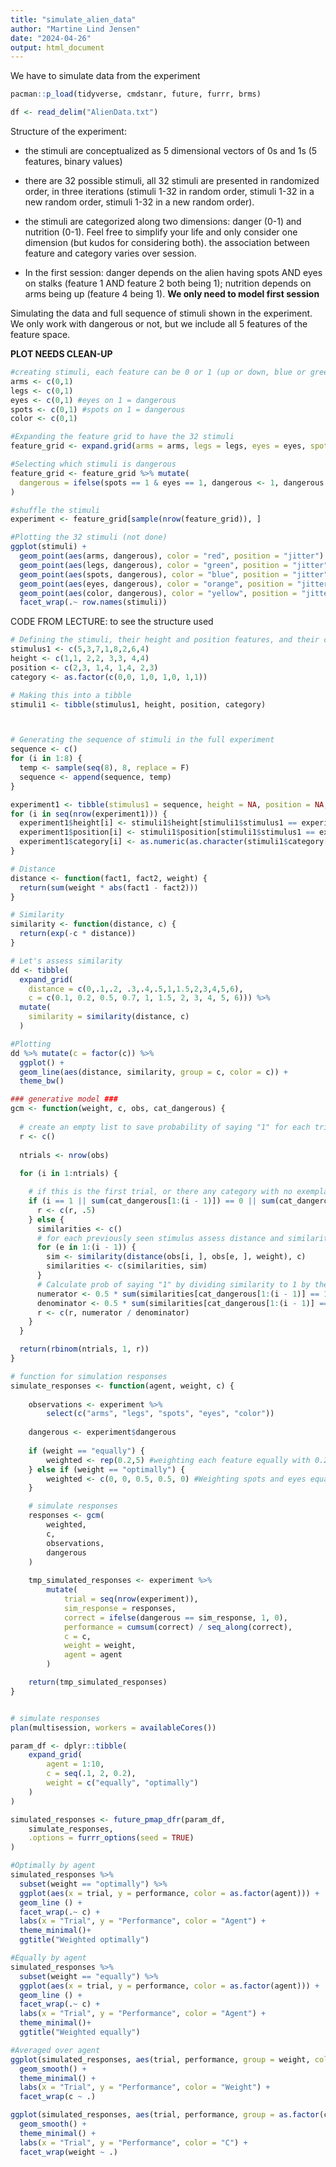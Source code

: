 ```yaml
---
title: "simulate_alien_data"
author: "Martine Lind Jensen"
date: "2024-04-26"
output: html_document
---
```

We have to simulate data from the experiment 

```r
pacman::p_load(tidyverse, cmdstanr, future, furrr, brms)
```

```r
df <- read_delim("AlienData.txt")
```

Structure of the experiment:

- the stimuli are conceptualized as 5 dimensional vectors of 0s and 1s (5 features, binary values)

- there are 32 possible stimuli, all 32 stimuli are presented in randomized order, in three iterations (stimuli 1-32 in random order, stimuli 1-32 in a new random order, stimuli 1-32 in a new random order).

- the stimuli are categorized along two dimensions: danger (0-1) and nutrition (0-1). Feel free to simplify your life and only consider one dimension (but kudos for considering both).
the association between feature and category varies over session. 

- In the first session: danger depends on the alien having spots AND eyes on stalks (feature 1 AND feature 2 both being 1); nutrition depends on arms being up (feature 4 being 1).
    **We only need to model first session**


Simulating the data and full sequence of stimuli shown in the experiment. We only work with dangerous or not, but we include all 5 features of the feature space.

**PLOT NEEDS CLEAN-UP**

```r
#creating stimuli, each feature can be 0 or 1 (up or down, blue or green, on or off)
arms <- c(0,1)
legs <- c(0,1)
eyes <- c(0,1) #eyes on 1 = dangerous
spots <- c(0,1) #spots on 1 = dangerous
color <- c(0,1)

#Expanding the feature grid to have the 32 stimuli
feature_grid <- expand.grid(arms = arms, legs = legs, eyes = eyes, spots = spots, color = color)

#Selecting which stimuli is dangerous 
feature_grid <- feature_grid %>% mutate(
  dangerous = ifelse(spots == 1 & eyes == 1, dangerous <- 1, dangerous <- 0)
)

#shuffle the stimuli 
experiment <- feature_grid[sample(nrow(feature_grid)), ]

#Plotting the 32 stimuli (not done)
ggplot(stimuli) + 
  geom_point(aes(arms, dangerous), color = "red", position = "jitter") +
  geom_point(aes(legs, dangerous), color = "green", position = "jitter") +
  geom_point(aes(spots, dangerous), color = "blue", position = "jitter") +
  geom_point(aes(eyes, dangerous), color = "orange", position = "jitter") +
  geom_point(aes(color, dangerous), color = "yellow", position = "jitter") +
  facet_wrap(.~ row.names(stimuli))

```



CODE FROM LECTURE: to see the structure used  
```r
# Defining the stimuli, their height and position features, and their category
stimulus1 <- c(5,3,7,1,8,2,6,4)
height <- c(1,1, 2,2, 3,3, 4,4)
position <- c(2,3, 1,4, 1,4, 2,3)
category <- as.factor(c(0,0, 1,0, 1,0, 1,1))

# Making this into a tibble
stimuli1 <- tibble(stimulus1, height, position, category)



# Generating the sequence of stimuli in the full experiment
sequence <- c()
for (i in 1:8) {
  temp <- sample(seq(8), 8, replace = F)
  sequence <- append(sequence, temp)
}

experiment1 <- tibble(stimulus1 = sequence, height = NA, position = NA, category = NA)
for (i in seq(nrow(experiment1))) {
  experiment1$height[i] <- stimuli1$height[stimuli1$stimulus1 == experiment1$stimulus1[i]]
  experiment1$position[i] <- stimuli1$position[stimuli1$stimulus1 == experiment1$stimulus1[i]]
  experiment1$category[i] <- as.numeric(as.character(stimuli1$category[stimuli1$stimulus1 == experiment1$stimulus1[i]]))
}
```

```r
# Distance 
distance <- function(fact1, fact2, weight) {
  return(sum(weight * abs(fact1 - fact2)))
}

# Similarity
similarity <- function(distance, c) {
  return(exp(-c * distance))
}

# Let's assess similarity
dd <- tibble(
  expand_grid(
    distance = c(0,.1,.2, .3,.4,.5,1,1.5,2,3,4,5,6), 
    c = c(0.1, 0.2, 0.5, 0.7, 1, 1.5, 2, 3, 4, 5, 6))) %>% 
  mutate(
    similarity = similarity(distance, c)
  )

#Plotting
dd %>% mutate(c = factor(c)) %>%
  ggplot() +
  geom_line(aes(distance, similarity, group = c, color = c)) + 
  theme_bw()
```

```r
### generative model ###
gcm <- function(weight, c, obs, cat_dangerous) {
  
  # create an empty list to save probability of saying "1" for each trial
  r <- c()
  
  ntrials <- nrow(obs)
  
  for (i in 1:ntrials) {

    # if this is the first trial, or there any category with no exemplars seen yet, set the choice to random
    if (i == 1 || sum(cat_dangerous[1:(i - 1)]) == 0 || sum(cat_dangerous[1:(i - 1)]) == (i - 1)) {
      r <- c(r, .5)
    } else {
      similarities <- c()
      # for each previously seen stimulus assess distance and similarity
      for (e in 1:(i - 1)) {
        sim <- similarity(distance(obs[i, ], obs[e, ], weight), c)
        similarities <- c(similarities, sim)
      }
      # Calculate prob of saying "1" by dividing similarity to 1 by the sum of similarity to 1 and to 2
      numerator <- 0.5 * sum(similarities[cat_dangerous[1:(i - 1)] == 1])
      denominator <- 0.5 * sum(similarities[cat_dangerous[1:(i - 1)] == 1]) + 0.5 * sum(similarities[cat_dangerous[1:(i - 1)] == 0])
      r <- c(r, numerator / denominator)
    }
  }

  return(rbinom(ntrials, 1, r))
}
```

```r
# function for simulation responses
simulate_responses <- function(agent, weight, c) {
    
    observations <- experiment %>%
        select(c("arms", "legs", "spots", "eyes", "color"))
    
    dangerous <- experiment$dangerous
    
    if (weight == "equally") {
        weighted <- rep(0.2,5) #weighting each feature equally with 0.2 
    } else if (weight == "optimally") {
        weighted <- c(0, 0, 0.5, 0.5, 0) #Weighting spots and eyes equally since they are the dangerous features. Given the other features a weight of 0
    } 

    # simulate responses
    responses <- gcm(
        weighted,
        c,
        observations,
        dangerous
    )
    
    tmp_simulated_responses <- experiment %>%
        mutate(
            trial = seq(nrow(experiment)),
            sim_response = responses,
            correct = ifelse(dangerous == sim_response, 1, 0),
            performance = cumsum(correct) / seq_along(correct),
            c = c,
            weight = weight,
            agent = agent
        )

    return(tmp_simulated_responses)
}


# simulate responses
plan(multisession, workers = availableCores())

param_df <- dplyr::tibble(
    expand_grid(
        agent = 1:10,
        c = seq(.1, 2, 0.2),
        weight = c("equally", "optimally")
    )
)

simulated_responses <- future_pmap_dfr(param_df,
    simulate_responses,
    .options = furrr_options(seed = TRUE)
)
```


```r

#Optimally by agent
simulated_responses %>% 
  subset(weight == "optimally") %>% 
  ggplot(aes(x = trial, y = performance, color = as.factor(agent))) +
  geom_line () +
  facet_wrap(.~ c) +
  labs(x = "Trial", y = "Performance", color = "Agent") + 
  theme_minimal()+ 
  ggtitle("Weighted optimally")

#Equally by agent
simulated_responses %>% 
  subset(weight == "equally") %>% 
  ggplot(aes(x = trial, y = performance, color = as.factor(agent))) +
  geom_line () +
  facet_wrap(.~ c) +
  labs(x = "Trial", y = "Performance", color = "Agent") + 
  theme_minimal()+ 
  ggtitle("Weighted equally")

#Averaged over agent 
ggplot(simulated_responses, aes(trial, performance, group = weight, color = weight)) +
  geom_smooth() +
  theme_minimal() +
  labs(x = "Trial", y = "Performance", color = "Weight") + 
  facet_wrap(c ~ .)

ggplot(simulated_responses, aes(trial, performance, group = as.factor(c), color = as.factor(c))) +
  geom_smooth() +
  theme_minimal() +
  labs(x = "Trial", y = "Performance", color = "C") + 
  facet_wrap(weight ~ .)

```